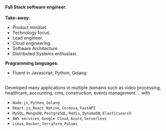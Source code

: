 #### Full Stack software engineer.

**Take-away:**

- Product mindset.
- Technology focus.
- Lead engineer.
- Cloud engineering.
- Software Architecture.
- Distributed Systems enthusiast.

**Programming languages:**

- Fluent in Javascript, Python, Golang

<br />
Developed many applications in multiple domains such as video processing, healthcare, accounting, cms, construction, events management … with

- `Node.js`, `Python`, `Golang`
- `React.js`, `React Native`, `Cordova`, `FastAPI`
- `MySQL`, `MongoDB`, `PostgreSQL`, `Redis`, `DynamoDB`, `Elasticsearch`
- `AWS services`, `Google Cloud`, `Azure`, `Serverless`
- `Linux`, `Docker`, `Terraform`, `Pulumi`
